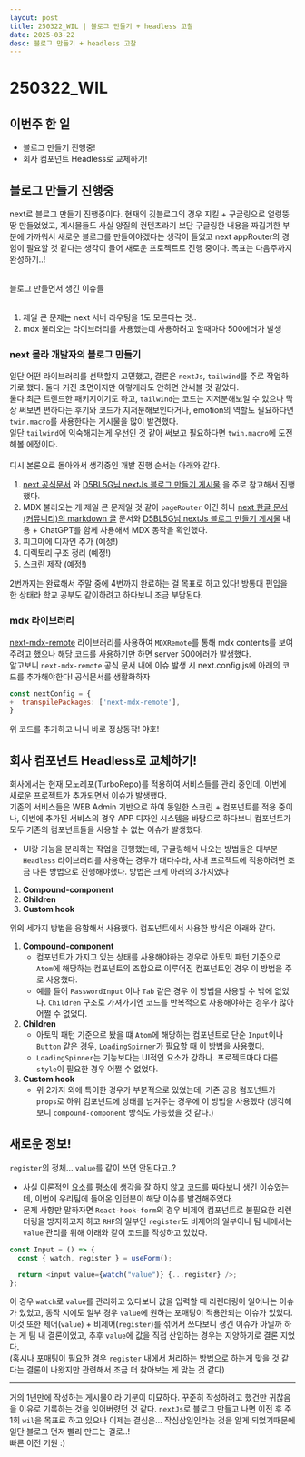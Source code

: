 ```yaml
---
layout: post
title: 250322_WIL | 블로그 만들기 + headless 고찰
date: 2025-03-22
desc: 블로그 만들기 + headless 고찰
---
```


# 250322_WIL

## **이번주 한 일**

- 블로그 만들기 진행중!
- 회사 컴포넌트 Headless로 교체하기!

## 블로그 만들기 진행중

next로 블로그 만들기 진행중이다. 현재의 깃블로그의 경우 지킬 + 구글링으로 얼렁뚱땅 만들었었고, 게시물들도 사실 양질의 컨텐츠라기 보단 구글링한 내용을 짜깁기한 부분에 가까워서 새로운 블로그를 만들어야겠다는 생각이 들었고 next appRouter의 경험이 필요할 것 같다는 생각이 들어 새로운 프로젝트로 진행 중이다. 목표는 다음주까지 완성하기..!<br/><br/>

블로그 만들면서 생긴 이슈들<br/><br/>

1. 제일 큰 문제는 next 서버 라우팅을 1도 모른다는 것..
2. mdx 불러오는 라이브러리를 사용했는데 사용하려고 할때마다 500에러가 발생

### next 몰라 개발자의 블로그 만들기

일단 어떤 라이브러리를 선택할지 고민했고, 결론은 `nextJs`, `tailwind`를 주로 작업하기로 했다. 둘다 거진 초면이지만 이렇게라도 안하면 안써볼 것 같았다.<br/>
둘다 최근 트렌드한 패키지이기도 하고, `tailwind`는 코드는 지저분해보일 수 있으나 막상 써보면 편하다는 후기와 코드가 지저분해보인다거나, emotion의 역할도 필요하다면 `twin.macro`를 사용한다는 게시물을 많이 발견했다.<br/>
일단 `tailwind`에 익숙해지는게 우선인 것 같아 써보고 필요하다면 `twin.macro`에 도전해볼 에정이다.<br/><br/>
디시 본론으로 돌아와서 생각중인 개발 진행 순서는 아래와 같다.<br/>

1. [next 공식문서](https://nextjs.org/docs/app/getting-started/installation) 와 [D5BL5G님 nextJs 블로그 만들기 게시물](https://d5br5.dev/blog/nextjs_blog/setup) 을 주로 참고해서 진행했다.
2. MDX 불러오는 게 제일 큰 문제일 것 같아 `pageRouter` 이긴 하나 [next 한글 문서(커뮤니티)의 markdown 글](https://nextjs-ko.org/docs/pages/building-your-application/configuring/mdx) 문서와 [D5BL5G님 nextJs 블로그 만들기 게시물](https://d5br5.dev/blog/nextjs_blog/setup) 내용 + ChatGPT를 함께 사용해서 MDX 동작을 확인했다.
3. 피그마에 디자인 추가 (예정!)
4. 디렉토리 구조 정리 (예정!)
5. 스크린 제작 (예정!)

2번까지는 완료해서 주말 중에 4번까지 완료하는 걸 목표로 하고 있다! 방통대 편입을 한 상태라 학교 공부도 같이하려고 하다보니 조금 부담된다.

### mdx 라이브러리

[next-mdx-remote](https://www.npmjs.com/package/next-mdx-remote) 라이브러리를 사용하여 `MDXRemote`를 통해 mdx contents를 보여주려고 했으나 해당 코드를 사용하기만 하면 server 500에러가 발생했다.<br/>
알고보니 `next-mdx-remote` 공식 문서 내에 이슈 발생 시 next.config.js에 아래의 코드를 추가해야한다! 공식문서를 생활화하자<br/>

```javascript
const nextConfig = {
+  transpilePackages: ['next-mdx-remote'],
}
```

위 코드를 추가하고 나니 바로 정상동작! 야호!

## 회사 컴포넌트 Headless로 교체하기!

회사에서는 현재 모노레포(TurboRepo)를 적용하여 서비스들를 관리 중인데, 이번에 새로운 프로젝트가 추가되면서 이슈가 발생했다.<br/>
기존의 서비스들은 WEB Admin 기반으로 하여 동일한 스크린 + 컴포넌트를 적용 중이나, 이번에 추가된 서비스의 경우 APP 디자인 시스템을 바탕으로 하다보니 컴포넌트가 모두 기존의 컴포넌트들을 사용할 수 없는 이슈가 발생했다.

- UI랑 기능을 분리하는 작업을 진행했는데, 구글링해서 나오는 방법들은 대부분 `Headless` 라이브러리를 사용하는 경우가 대다수라, 사내 프로젝트에 적용하려면 조금 다른 방법으로 진행해야했다. 방법은 크게 아래의 3가지였다

1. **Compound-component**
2. **Children**
3. **Custom hook**

위의 세가지 방법을 융합해서 사용했다. 컴포넌트에서 사용한 방식은 아래와 같다.

1. **Compound-component**
   - 컴포넌트가 가지고 있는 상태를 사용해야하는 경우로 아토믹 패턴 기준으로 `Atom`에 해당하는 컴포넌트의 조합으로 이루어진 컴포넌트인 경우 이 방법을 주로 사용했다.
   - 예를 들어 `PasswordInput` 이나 `Tab` 같은 경우 이 방법을 사용할 수 밖에 없었다. `Children` 구조로 가져가기엔 코드를 반복적으로 사용해야하는 경우가 많아 어쩔 수 없었다.
2. **Children**
   - 아토믹 패턴 기준으로 봤을 떄 `Atom`에 해당하는 컴포넌트로 단순 `Input`이나 `Button` 같은 경우, `LoadingSpinner`가 필요할 때 이 방법을 사용했다.
   - `LoadingSpinner`는 기능보다는 UI적인 요소가 강하나. 프로젝트마다 다른 `style`이 필요한 경우 어쩔 수 없었다.
3. **Custom hook**
   - 위 2가지 외에 특이한 경우가 부분적으로 있었는데, 기존 공용 컴포넌트가 `props`로 하위 컴포넌트에 상태를 넘겨주는 경우에 이 방법을 사용했다 (생각해보니 `compound-component` 방식도 가능했을 것 같다.)

## 새로운 정보!

`register`의 정체... `value`를 같이 쓰면 안된다고..?

- 사실 이론적인 요소를 평소에 생각을 잘 하지 않고 코드를 짜다보니 생긴 이슈였는데, 이번에 우리팀에 들어온 인턴분이 해당 이슈를 발견해주었다.
- 문제 사항만 말하자면 `React-hook-form`의 경우 비제어 컴포넌트로 불필요한 리렌더링을 방지하고자 하고 `RHF`의 일부인 `register`도 비제어의 일부이나 팀 내에서는 `value` 관리를 위해 아래와 같이 코드를 작성하고 있었다.

```typescript
const Input = () => {
  const { watch, register } = useForm();

  return <input value={watch("value")} {...register} />;
};
```

이 경우 `watch`로 `value`를 관리하고 있다보니 값을 입력할 때 리렌더링이 일어나는 이슈가 있었고, 동작 시에도 일부 경우 `value`에 원하는 포매팅이 적용안되는 이슈가 있었다.<br/>
이것 또한 제어(`value`) + 비제어(`register`)를 섞어서 쓰다보니 생긴 이슈가 아닐까 하는 게 팀 내 결론이었고, 추후 `value`에 값을 직접 산입하는 경우는 지양하기로 결론 지었다.<br/>
(혹시나 포매팅이 필요한 경우 `register` 내에서 처리하는 방법으로 하는게 맞을 것 같다는 결론이 나왔지만 관련해서 조금 더 찾아보는 게 맞는 것 같다)

---

거의 1년만에 작성하는 게시물이라 기분이 미묘하다. 꾸준히 작성하려고 했건만 귀찮음을 이유로 기록하는 것을 잊어버렸던 것 같다. `nextJs`로 블로그 만들고 나면 이전 후 주 1회 `wil`을 목표로 하고 있으나 이제는 결심은... 작심삼일인라는 것을 알게 되었기때문에 일단 블로그 먼저 빨리 만드는 걸로..!<br/>
빠른 이전 기원 :)
